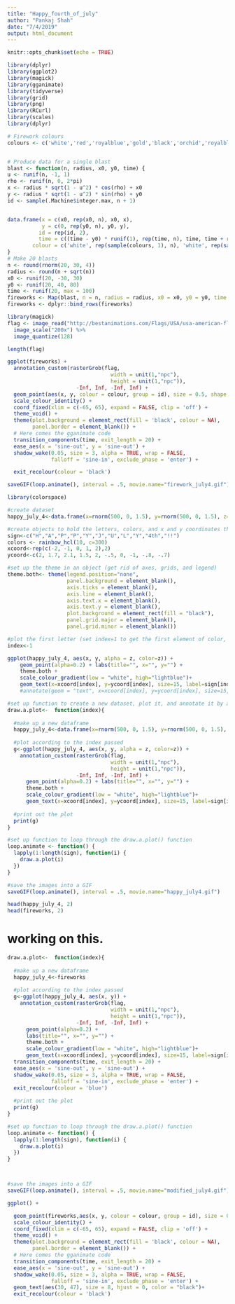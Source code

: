 ```yaml
---
title: "Happy_fourth_of_july"
author: "Pankaj Shah"
date: "7/4/2019"
output: html_document
---
```


```r
knitr::opts_chunk$set(echo = TRUE)
```

```r
library(dplyr)
library(ggplot2)
library(magick)
library(gganimate)
library(tidyverse)
library(grid)
library(png)
library(RCurl)
library(scales)
library(dplyr)
```


```r

# Firework colours
colours <- c('white','red','royalblue','gold','black','orchid','royalblue','yellow','orange')


# Produce data for a single blast
blast <- function(n, radius, x0, y0, time) {
u <- runif(n, -1, 1)
rho <- runif(n, 0, 2*pi)
x <- radius * sqrt(1 - u^2) * cos(rho) + x0
y <- radius * sqrt(1 - u^2) * sin(rho) + y0
id <- sample(.Machine$integer.max, n + 1)


data.frame(x = c(x0, rep(x0, n), x0, x),
           y = c(0, rep(y0, n), y0, y),
          id = rep(id, 2),
          time = c((time - y0) * runif(1), rep(time, n), time, time + radius + rnorm(n)),
        colour = c('white', rep(sample(colours, 1), n), 'white', rep(sample(colours, 1), n)),stringsAsFactors = FALSE)
}
# Make 20 blasts
n <- round(rnorm(20, 30, 4))
radius <- round(n + sqrt(n))
x0 <- runif(20, -30, 30)
y0 <- runif(20, 40, 80)
time <- runif(20, max = 100)
fireworks <- Map(blast, n = n, radius = radius, x0 = x0, y0 = y0, time = time)
fireworks <- dplyr::bind_rows(fireworks)
```


```r
library(magick)
flag <- image_read("http://bestanimations.com/Flags/USA/usa-american-flag-gif-3.gif") %>%
  image_scale("200x") %>%
  image_quantize(128)

length(flag)
```

```r
ggplot(fireworks) + 
  annotation_custom(rasterGrob(flag, 
                                 width = unit(1,"npc"), 
                                 height = unit(1,"npc")), 
                      -Inf, Inf, -Inf, Inf) +
  geom_point(aes(x, y, colour = colour, group = id), size = 0.5, shape = 20) + 
  scale_colour_identity() + 
  coord_fixed(xlim = c(-65, 65), expand = FALSE, clip = 'off') +
  theme_void() + 
  theme(plot.background = element_rect(fill = 'black', colour = NA), 
        panel.border = element_blank()) + 
  # Here comes the gganimate code
  transition_components(time, exit_length = 20) + 
  ease_aes(x = 'sine-out', y = 'sine-out') + 
  shadow_wake(0.05, size = 3, alpha = TRUE, wrap = FALSE, 
              falloff = 'sine-in', exclude_phase = 'enter') + 

  exit_recolour(colour = 'black')

saveGIF(loop.animate(), interval = .5, movie.name="firework_july4.gif")
```

```r
library(colorspace)
```


```r
#create dataset
happy_july_4<-data.frame(x=rnorm(500, 0, 1.5), y=rnorm(500, 0, 1.5), z=rnorm(500,0,1.5))

#create objects to hold the letters, colors, and x and y coordinates that we will scroll through
sign<-c("H","A","P","P","Y","J","U","L","Y","4th","!!")
colors <- rainbow_hcl(10, c=300)
xcoord<-rep(c(-2, -1, 0, 1, 2),2)
ycoord<-c(2, 1.7, 2.1, 1.5, 2, -.5, 0, -1, -.8, -.7)
```


```r
#set up the theme in an object (get rid of axes, grids, and legend)
theme.both<- theme(legend.position="none", 
                   panel.background = element_blank(),
                   axis.ticks = element_blank(),
                   axis.line = element_blank(), 
                   axis.text.x = element_blank(), 
                   axis.text.y = element_blank(),
                   plot.background = element_rect(fill = "black"),
                   panel.grid.major = element_blank(), 
                   panel.grid.minor = element_blank())

#plot the first letter (set index=1 to get the first element of color, letter, and coordinates)
index<-1

ggplot(happy_july_4, aes(x, y, alpha = z, color=z)) + 
    geom_point(alpha=0.2) + labs(title="", x="", y="") + 
    theme.both + 
    scale_colour_gradient(low = "white", high="lightblue")+
    geom_text(x=xcoord[index], y=ycoord[index], size=15, label=sign[index],color=colors[index])
    #annotate(geom = "text", x=xcoord[index], y=ycoord[index], size=15, label=sign[index],color=colors[index])
```


```r
#set up function to create a new dataset, plot it, and annotate it by an index argument
draw.a.plot<-  function(index){
 
  #make up a new dataframe
  happy_july_4<-data.frame(x=rnorm(500, 0, 1.5), y=rnorm(500, 0, 1.5), z= rnorm(500,0,1.5))
  
  #plot according to the index passed
  g<-ggplot(happy_july_4, aes(x, y, alpha = z, color=z)) + 
    annotation_custom(rasterGrob(flag, 
                                 width = unit(1,"npc"), 
                                 height = unit(1,"npc")), 
                      -Inf, Inf, -Inf, Inf) +
      geom_point(alpha=0.2) + labs(title="", x="", y="") +
      theme.both + 
      scale_colour_gradient(low = "white", high="lightblue")+
      geom_text(x=xcoord[index], y=ycoord[index], size=15, label=sign[index], color=colors[index])
  
  #print out the plot
  print(g)
}

#set up function to loop through the draw.a.plot() function
loop.animate <- function() {
  lapply(1:length(sign), function(i) {
    draw.a.plot(i)
  })
}

#save the images into a GIF
saveGIF(loop.animate(), interval = .5, movie.name="happy_july4.gif")
```

```r
head(happy_july_4, 2)
head(fireworks, 2)
```


# working on this.

```r
draw.a.plot<-  function(index){
 
  #make up a new dataframe
  happy_july_4<-fireworks
  
  #plot according to the index passed
  g<-ggplot(happy_july_4, aes(x, y)) + 
    annotation_custom(rasterGrob(flag, 
                                 width = unit(1,"npc"), 
                                 height = unit(1,"npc")), 
                      -Inf, Inf, -Inf, Inf) +
      geom_point(alpha=0.2) + 
      labs(title="", x="", y="") +
      theme.both + 
      scale_colour_gradient(low = "white", high="lightblue")+
      geom_text(x=xcoord[index], y=ycoord[index], size=15, label=sign[index], color=colors[index])+
  transition_components(time, exit_length = 20) + 
  ease_aes(x = 'sine-out', y = 'sine-out') + 
  shadow_wake(0.05, size = 3, alpha = TRUE, wrap = FALSE, 
              falloff = 'sine-in', exclude_phase = 'enter') + 
  exit_recolour(colour = 'blue')
  
  #print out the plot
  print(g)
}

#set up function to loop through the draw.a.plot() function
loop.animate <- function() {
  lapply(1:length(sign), function(i) {
    draw.a.plot(i)
  })
}



#save the images into a GIF
saveGIF(loop.animate(), interval = .5, movie.name="modified_july4.gif")
```


```r
ggplot() + 

  geom_point(fireworks,aes(x, y, colour = colour, group = id), size = 0.5, shape = 20) + 
  scale_colour_identity() + 
  coord_fixed(xlim = c(-65, 65), expand = FALSE, clip = 'off') +
  theme_void() + 
  theme(plot.background = element_rect(fill = 'black', colour = NA), 
        panel.border = element_blank()) + 
  # Here comes the gganimate code
  transition_components(time, exit_length = 20) + 
  ease_aes(x = 'sine-out', y = 'sine-out') + 
  shadow_wake(0.05, size = 3, alpha = TRUE, wrap = FALSE, 
              falloff = 'sine-in', exclude_phase = 'enter') + 
  geom_text(aes(30, 47), size = 8, hjust = 0, color = "black")+
  exit_recolour(colour = 'black')
```

